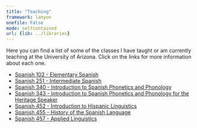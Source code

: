 ```yaml
---
title: "Teaching"
framework: lanyon
onefile: False
mode: selfcontained
url: {lib: ../libraries}
---
```



Here you can find a list of some of the classes I have taught or am currently teaching at the University of Arizona. Click on the links for more information about each one.


- [Spanish 102 - Elementary Spanish][102]  
- [Spanish 251 - Intermediate Spanish][251]  
- [Spanish 340 - Introduction to Spanish Phonetics and Phonology][340]  
- [Spanish 343 - Introduction to Spanish Phonetics and Phonology for the Heritage Speaker][343]  
- [Spanish 452 - Introduction to Hispanic Linguistics][452]  
- [Spanish 455 - History of the Spanish Language][455]  
- [Spanish 457 - Applied Linguistics][457]  

[102]: span_102/index.html
[251]: span_251/index.html
[340]: span_340/index.html
[343]: span_343/index.html
[452]: span_452/index.html
[455]: span_455/index.html
[457]: span_457/index.html
